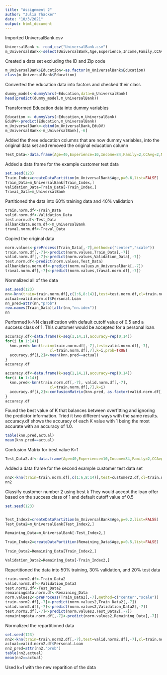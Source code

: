 ```yaml
---
title: "Assignment 2"
author: "Julia Thacker"
date: "10/3/2021"
output: html_document
---
```

Imported UniversalBank.csv
```r
UniversalBank <- read_csv("UniversalBank.csv")
m_UniversalBank<-select(UniversalBank,Age,Experience,Income,Family,CCAvg,Education,Mortgage,Personal.Loan,Securities.Account,CD.Account,Online,CreditCard)
```
Created a data set excluding the ID and Zip code
```r
m_UniversalBank$Education<-as.factor(m_UniversalBank$Education)
class(m_UniversalBank$Education)
```
Converted the education data into factors and checked their class
```r
dummy_model<-dummyVars(~Education,data=m_UniversalBank)
head(predict(dummy_model,m_UniversalBank))
```
Transformed Education data into dummy variables
```r
Education <- dummyVars(~Education,m_UniversalBank)
EduDV<-predict(Education,m_UniversalBank)
m_UniversalBank<-cbind(m_UniversalBank,EduDV)
m_UniversalBank<-m_UniversalBank[,-6]
```
Added the three education columns that are now dummy variables, into the original data set and removed the original education column
```r
Test_Data<-data.frame(Age=40,Experience=10,Income=84,Family=2,CCAvg=2,Mortgage=0,Securities.Account=0,CD.Account=0,Online=1,CreditCard=1,Education.1=0,Education.2=1,Education.3=0)
```
Added a data frame for the example customer test data

```r
set.seed(123)
Train_Index=createDataPartition(m_UniversalBank$Age,p=0.6,list=FALSE)
Train_Data=m_UniversalBank[Train_Index,]
Validation_Data=Train_Data[-Train_Index,]
Traval_Data=m_UniversalBank
```
Partitioned the data into 60% training data and 40% validation
```r
train.norm.df<-Train_Data
valid.norm.df<-Validation_Data
test.norm.df<-Test_Data
allbankdata.norm.df<-m_UniversalBank
traval.norm.df<-Traval_Data
```
Copied the original data
```r
norm.values<-preProcess(Train_Data[,-7],method=c("center","scale"))
train.norm.df[,-7]<-predict(norm.values,Train_Data[,-7])
valid.norm.df[,-7]<-predict(norm.values,Validation_Data[,-7])
test.norm.df<-predict(norm.values,Test_Data)
allbankdata.norm.df<-predict(norm.values,m_UniversalBank[,-7])
traval.norm.df[,-7]<-predict(norm.values,traval.norm.df[,-7])
```
Normalized all of the data

```r
set.seed(123)
nn<-knn(train=train.norm.df[,c(1:6,8:14)],test=test.norm.df,cl=train.norm.df[,7],k=1,prob=TRUE)
actual=valid.norm.df$Personal.Loan
nn_pred=attr(nn,"prob")
row.names(Train_Data)[attr(nn,"nn.idex")]
nn
```
Performed k-NN classification with default cutoff value of 0.5 and a success class of 1. This customer would be accepted for a personal loan.
```r
accuracy.df<-data.frame(k=seq(1,14,1),accuracy=rep(0,14))
for(i in 1:14){
  knn.pred<-knn(train=train.norm.df[,-7],test=valid.norm.df[,-7],
                    cl=train.norm.df[,7],k=i,prob=TRUE)
  accuracy.df[i,2]<-mean(knn.pred==actual)
}
accuracy.df
```

```r
accuracy.df<-data.frame(k=seq(1,14,1),accuracy=rep(0,14))
for(i in 1:14){
  knn.pred<-knn(train.norm.df[,-7], valid.norm.df[,-7],
                    cl=train.norm.df[,7],k=i)
  accuracy.df[i,2]<-confusionMatrix(knn.pred, as.factor(valid.norm.df[,7]))$overall[1]
}
accuracy.df
```
Found the best value of K that balances between overfitting and ignoring the predictor information. Tried it two different ways with the same results.
accuracy.df shows the accuracy of each K value with 1 being the most accurate with an accuracy of 1.0.
```r
table(knn.pred,actual)
mean(knn.pred==actual)
```
Confusion Matrix for best value K=1
```r
Test_Data2.df<-data.frame(Age=40,Experience=10,Income=84,Family=2,CCAvg=2,Mortgage=0,Securities.Account=0,CD.Account=0,Online=1,CreditCard=1,Education.1=0,Education.2=1,Education.3=0)
```
Added a data frame for the second example customer test data set
```r
nn2<-knn(train=train.norm.df[,c(1:6,8:14)],test=customer2.df,cl=train.norm.df[,7],k=1,prob=TRUE)
nn2
```
Classify customer number 2 using best k
They would accept the loan offer based on the success class of 1 and default cutoff value of 0.5
```r
set.seed(123)


Test_Index2=createDataPartition(m_UniversalBank$Age,p=0.2,list=FALSE)
Test_Data2=m_UniversalBank[Test_Index2,]

Remaining_Data=m_UniversalBank[-Test_Index2,]

Train_Index2=createDataPartition(Remaining_Data$Age,p=0.5,list=FALSE)
                                 
Train_Data2=Remaining_Data[Train_Index2,]

Validation_Data2=Remaining_Data[-Train_Index2,]


```
Repartitioned the data into 50% training, 30% validation, and 20% test data
```r
train.norm2.df<-Train_Data2
valid.norm2.df<-Validation_Data2
test.norm2.df<-Test_Data2
remainingdata.norm.df<-Remaining_Data
norm.values2<-preProcess(Train_Data2[,-7],method=c("center","scale"))
train.norm2.df[,-7]<-predict(norm.values2,Train_Data2[,-7])
valid.norm2.df[,-7]<-predict(norm.values2,Validation_Data2[,-7])
test.norm2.df[,-7]<-predict(norm.values2,Test_Data2[,-7])
remainingdata.norm.df[,-7]<-predict(norm.values2,Remaining_Data[,-7])


```
Normalized the repartitioned data
```r
set.seed(123)
nn2<-knn(train=train.norm2.df[,-7],test=valid.norm2.df[,-7],cl=train.norm2.df[,7],k=1,prob=TRUE)
actual=valid.norm2.df$Personal.Loan
nn2_pred=attr(nn2,"prob")
table(nn2,actual)
mean(nn2==actual)
```
Used k=1 with the new reparition of the data
